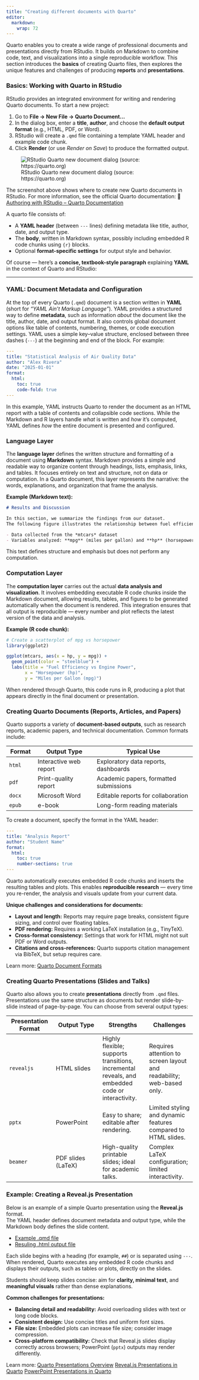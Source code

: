 ```yaml
---
title: "Creating different documents with Quarto"
editor: 
  markdown: 
    wrap: 72
---
```


Quarto enables you to create a wide range of professional documents and
presentations directly from RStudio. It builds on Markdown to combine
code, text, and visualizations into a single reproducible workflow. This
section introduces the **basics** of creating Quarto files, then
explores the unique features and challenges of producing **reports** and
**presentations**.

### Basics: Working with Quarto in RStudio

RStudio provides an integrated environment for writing and rendering
Quarto documents. To start a new project:

1.  Go to **File → New File → Quarto Document...**
2.  In the dialog box, enter a **title**, **author**, and choose the
    **default output format** (e.g., HTML, PDF, or Word).
3.  RStudio will create a `.qmd` file containing a template YAML header
    and example code chunk.
4.  Click **Render** (or use *Render on Save*) to produce the formatted
    output.

![RStudio Quarto new document dialog (source:
https://quarto.org)](https://quarto.org/docs/get-started/authoring/images/rstudio-new-document.png)

::: reading
The screenshot above shows where to create new Quarto documents in
RStudio. For more information, see the official Quarto documentation: 🔗
[Authoring with RStudio – Quarto
Documentation](https://quarto.org/docs/get-started/authoring/rstudio.html)
:::

A quarto file consists of:

-   A **YAML header** (between `---` lines) defining metadata like
    title, author, date, and output type.
-   The **body**, written in Markdown syntax, possibly including
    embedded R code chunks using `{r}` blocks.
-   Optional **format-specific settings** for output style and behavior.

Of course — here’s a **concise, textbook-style paragraph** explaining
**YAML** in the context of Quarto and RStudio:

------------------------------------------------------------------------

### YAML: Document Metadata and Configuration

At the top of every Quarto (`.qmd`) document is a section written in
**YAML** (short for *“YAML Ain’t Markup Language”*). YAML provides a
structured way to define **metadata**, such as information *about* the
document like the title, author, date, and output format. It also
controls global document options like table of contents, numbering,
themes, or code execution settings. YAML uses a simple key–value
structure, enclosed between three dashes (`---`) at the beginning and
end of the block. For example:

``` yaml
---
title: "Statistical Analysis of Air Quality Data"
author: "Alex Rivera"
date: "2025-01-01"
format:
  html:
    toc: true
    code-fold: true
---
```

In this example, YAML instructs Quarto to render the document as an HTML
report with a table of contents and collapsible code sections. While the
Markdown and R layers handle *what* is written and *how* it’s computed,
YAML defines *how* the entire document is presented and configured.

### Language Layer

The **language layer** defines the written structure and formatting of a
document using **Markdown** syntax. Markdown provides a simple and
readable way to organize content through headings, lists, emphasis,
links, and tables. It focuses entirely on text and structure, not on
data or computation. In a Quarto document, this layer represents the
narrative: the words, explanations, and organization that frame the
analysis.

**Example (Markdown text):**

``` markdown
# Results and Discussion

In this section, we summarize the findings from our dataset.  
The following figure illustrates the relationship between fuel efficiency and engine power.

- Data collected from the *mtcars* dataset  
- Variables analyzed: **mpg** (miles per gallon) and **hp** (horsepower)
```

This text defines structure and emphasis but does not perform any
computation.

### Computation Layer

The **computation layer** carries out the actual **data analysis and
visualization**. It involves embedding executable R code chunks inside
the Markdown document, allowing results, tables, and figures to be
generated automatically when the document is rendered. This integration
ensures that all output is reproducible — every number and plot reflects
the latest version of the data and analysis.

**Example (R code chunk):**

```r
# Create a scatterplot of mpg vs horsepower
library(ggplot2)

ggplot(mtcars, aes(x = hp, y = mpg)) +
  geom_point(color = "steelblue") +
  labs(title = "Fuel Efficiency vs Engine Power",
       x = "Horsepower (hp)",
       y = "Miles per Gallon (mpg)")
```

When rendered through Quarto, this code runs in R, producing a plot that
appears directly in the final document or presentation.

### Creating Quarto Documents (Reports, Articles, and Papers)

Quarto supports a variety of **document-based outputs**, such as
research reports, academic papers, and technical documentation. Common
formats include:

| **Format** | **Output Type**        | **Typical Use**                        |
|------------|------------------------|----------------------------------------|
| `html`     | Interactive web report | Exploratory data reports, dashboards   |
| `pdf`      | Print-quality report   | Academic papers, formatted submissions |
| `docx`     | Microsoft Word         | Editable reports for collaboration     |
| `epub`     | e-book                 | Long-form reading materials            |

To create a document, specify the format in the YAML header:

``` yaml
---
title: "Analysis Report"
author: "Student Name"
format:
  html:
    toc: true
    number-sections: true
---
```

Quarto automatically executes embedded R code chunks and inserts the
resulting tables and plots. This enables **reproducible research** —
every time you re-render, the analysis and visuals update from your
current data.

**Unique challenges and considerations for documents:**

-   **Layout and length:** Reports may require page breaks, consistent
    figure sizing, and control over floating tables.
-   **PDF rendering:** Requires a working LaTeX installation (e.g.,
    TinyTeX).
-   **Cross-format consistency:** Settings that work for HTML might not
    suit PDF or Word outputs.
-   **Citations and cross-references:** Quarto supports citation
    management via BibTeX, but setup requires care.

:::: column-margin
::: reading
Learn more: [Quarto Document
Formats](https://quarto.org/docs/output-formats/all-formats.html)
:::
::::

### Creating Quarto Presentations (Slides and Talks)

Quarto also allows you to create **presentations** directly from `.qmd`
files. Presentations use the same structure as documents but render
slide-by-slide instead of page-by-page. You can choose from several
output types:

| **Presentation Format** | **Output Type** | **Strengths** | **Challenges** |
|----|----|----|----|
| `revealjs` | HTML slides | Highly flexible; supports transitions, incremental reveals, and embedded code or interactivity. | Requires attention to screen layout and readability; web-based only. |
| `pptx` | PowerPoint | Easy to share; editable after rendering. | Limited styling and dynamic features compared to HTML slides. |
| `beamer` | PDF slides (LaTeX) | High-quality printable slides; ideal for academic talks. | Complex LaTeX configuration; limited interactivity. |

### Example: Creating a Reveal.js Presentation

Below is an example of a simple Quarto presentation using the
**Reveal.js** format.\
The YAML header defines document metadata and output type, while the
Markdown body defines the slide content.

- [Example .qmd file]()
- [Resuling .html output file]()

Each slide begins with a heading (for example, `##`) or is separated
using `---`. When rendered, Quarto executes any embedded R code chunks
and displays their outputs, such as tables or plots, directly on the
slides.

Students should keep slides concise: aim for **clarity, minimal text**,
and **meaningful visuals** rather than dense explanations.

**Common challenges for presentations:**

-   **Balancing detail and readability:** Avoid overloading slides with
    text or long code blocks.
-   **Consistent design:** Use concise titles and uniform font sizes.
-   **File size:** Embedded plots can increase file size; consider image
    compression.
-   **Cross-platform compatibility:** Check that Reveal.js slides
    display correctly across browsers; PowerPoint (`pptx`) outputs may
    render differently.

::: column-margin
::: reading
Learn more: [Quarto Presentations Overview](https://quarto.org/docs/presentations/) 
[Reveal.js Presentations in Quarto](https://quarto.org/docs/presentations/revealjs/) 
[PowerPoint Presentations in Quarto](https://quarto.org/docs/presentations/powerpoint.html)

:::
:::
